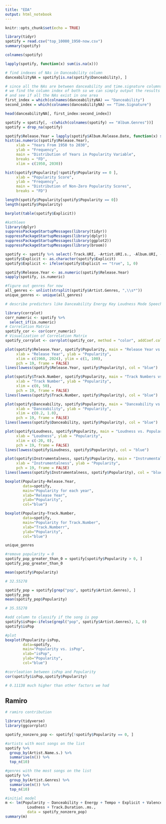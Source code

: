 ```yaml
---
title: "EDA"
output: html_notebook
---
```


```r
knitr::opts_chunk$set(echo = TRUE)
``` 

```r
library(tidyr)
spotify = read.csv("top_10000_1950-now.csv")
summary(spotify)
```

```r
colnames(spotify)
```

```r
lapply(spotify, function(x) sum(is.na(x)))
```

```r
# find indexes of NAs in Danceability column
danceabilityNA = spotify[is.na(spotify$Danceability), ]

# since all the NAs are between danceability and time.signature columns,
# we find the column index of both so we can simply output the results 
# and see if all the NAs exist in one area
first_index = which(colnames(danceabilityNA) == "Danceability")
second_index = which(colnames(danceabilityNA) == "Time.Signature")

head(danceabilityNA[, first_index:second_index])
```


```r
spotify = spotify[, -c(which(colnames(spotify) == "Album.Genres"))]
spotify = drop_na(spotify)
```

```r
spotify$Release.Year = lapply(spotify$Album.Release.Date, function(x) substr(x, 1, 4)  )
hist(as.numeric(spotify$Release.Year),
     xlab = "Years From 1950 to 2030",
     ylab = "Frequency",
     main = "Distribution of Years in Popularity Variable",
     breaks = "FD",
     xlim = c(1950, 2030))
```

```r
hist(spotify$Popularity[!spotify$Popularity == 0 ],
     xlab = "Popularity Score",
     ylab = "Frequency",
     main = "Distribution of Non-Zero Popularity Scores",
     breaks = "FD")
```

```r
length(spotify$Popularity[spotify$Popularity == 0])
length(spotify$Popularity)
```

```r
barplot(table(spotify$Explicit))
```



```r
#kathleen 
library(dplyr)
suppressPackageStartupMessages(library(tidyr))
suppressPackageStartupMessages(library(dplyr))
suppressPackageStartupMessages(library(ggplot2))
suppressPackageStartupMessages(library(broom))

spotify <- spotify %>% select(-Track.URI, -Artist.URI.s., -Album.URI, -Album.Artist.URI.s., -Album.Image.URL, -Track.Preview.URL, -ISRC, -Added.By, -Added.At, -Album.Release.Date )
spotify$Explicit <- as.character(spotify$Explicit)
spotify$Explicit <- ifelse(spotify$Explicit == "true", 1, 0)

spotify$Release.Year <- as.numeric(spotify$Release.Year)
sapply(spotify, is.numeric)

#figure out genres for now
all_genres <- unlist(strsplit(spotify$Artist.Genres, ",\\s*"))
unique_genres <- unique(all_genres)

# describe predictors like Danceability Energy Key Loudness Mode Speechiness Acousticness Instrumental Liveness Valence Tempo Release Year Explicit popularity trackduration albumrelease date...

library(corrplot)
corr_numeric <- spotify %>%
  select_if(is.numeric)
# Correlation Matrix
spotify_cor <- cor(corr_numeric)
# Visualization of Correlation Matrix
spotify_corrplot <- corrplot(spotify_cor, method = "color", addCoef.col = 1, number.cex = 0.3)
```


```r
plot(spotify$Release.Year, spotify$Popularity, main = "Release Year vs. Popularity",
     xlab = "Release Year", ylab = "Popularity", 
     xlim = c(1960, 2024), ylim = c(1, 100),
     pch = 19, frame = FALSE)
lines(lowess(spotify$Release.Year, spotify$Popularity), col = "blue")
```


```r
plot(spotify$Track.Number, spotify$Popularity, main = "Track Numbers vs. Popularity",
     xlab = "Track Number", ylab = "Popularity", 
     xlim = c(0, 50),
     pch = 19, frame = FALSE)
lines(lowess(spotify$Track.Number, spotify$Popularity), col = "blue")
```



```r
plot(spotify$Danceability, spotify$Popularity, main = "Danceability vs. Popularity",
     xlab = "Danceability", ylab = "Popularity", 
     xlim = c(0.2, 1.0),
     pch = 19, frame = FALSE)
lines(lowess(spotify$Danceability, spotify$Popularity), col = "blue")
```

```r
plot(spotify$Loudness, spotify$Popularity, main = "Loudness vs. Popularity",
     xlab = "Loudness", ylab = "Popularity", 
     xlim = c(-20, 0),
     pch = 19, frame = FALSE)
lines(lowess(spotify$Loudness, spotify$Popularity), col = "blue")
```

```r
plot(spotify$Instrumentalness, spotify$Popularity, main = "Instrumentalness vs. Popularity",
     xlab = "Instrumentalness", ylab = "Popularity", 
     pch = 19, frame = FALSE)
lines(lowess(spotify$Instrumentalness, spotify$Popularity), col = "blue")
```

```r
boxplot(Popularity~Release.Year,
        data=spotify,
        main="Popularity for each year",
        xlab="Release Year",
        ylab="Popularity",
        col="blue")
```


```r
boxplot(Popularity~Track.Number,
        data=spotify,
        main="Popularity for Track.Number",
        xlab="Track.Numberr",
        ylab="Popularity",
        col="blue")
```

```r
unique_genres
```

```r
#remove popularity = 0
spotify_pop_greater_than_0 = spotify[spotify$Popularity > 0, ]
spotify_pop_greater_than_0
```

```r
mean(spotify$Popularity)

# 32.55278

```

```r
spotify_pop = spotify[grep("pop", spotify$Artist.Genres), ]
spotify_pop
mean(spotify_pop$Popularity)

# 35.55278
```

```r
#add column to classify if the song is pop 
spotify$isPop<-ifelse(grepl("pop", spotify$Artist.Genres), 1, 0)
spotify$isPop
```

```r
#plot 
boxplot(Popularity~isPop,
        data=spotify,
        main="Popularity vs. isPop",
        xlab="isPop",
        ylab="Popularity",
        col="blue")
```

```r
#corrleation between isPop and Popularity
cor(spotify$isPop,spotify$Popularity)

# 0.11138 much higher than other factors we had
```

## Ramiro

```r
# ramiro contribution

library(tidyverse)
library(ggcorrplot)
```

```r
spotify_nonzero_pop <- spotify[!spotify$Popularity == 0, ]
```


```r
#artists with most songs on the list
spotify %>%
  group_by(Artist.Name.s.) %>%
  summarise(n()) %>%
  top_n(10)
```

```r
#genres with the most songs on the list
spotify %>%
  group_by(Artist.Genres) %>%
  summarise(n()) %>%
  top_n(10)

```

```r
#initial model
m <- lm(Popularity ~ Danceability + Energy + Tempo + Explicit + Valence + 
          Loudness + Track.Duration..ms., 
          data = spotify_nonzero_pop)
summary(m)

```




























